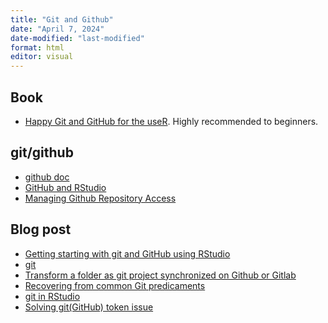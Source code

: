```yaml
---
title: "Git and Github"
date: "April 7, 2024"
date-modified: "last-modified"
format: html
editor: visual
---
```


## Book

-   [Happy Git and GitHub for the useR](https://happygitwithr.com/). Highly recommended to beginners.

## git/github

-   [github doc](https://docs.github.com/en)
-   [GitHub and RStudio](https://resources.github.com/whitepapers/github-and-rstudio/)
-   [Managing Github Repository Access](git/managing_github.html)

## Blog post

-   [Getting starting with git and GitHub using RStudio](https://nceas.github.io/training-git-intro/getting-started-with-git-rstudio.html)
-   [git](https://info5940.infosci.cornell.edu/setup/git/)
-   [Transform a folder as git project synchronized on Github or Gitlab](https://rtask.thinkr.fr/transform-a-folder-as-git-project-synchronized-on-github-or-gitlab/)
-   [Recovering from common Git predicaments](https://info5940.infosci.cornell.edu/notes/project-management/common-git-problems/)
-   [git in RStudio](https://r4dsa.netlify.app/posts/2021-05-22-git-in-rstudio/)
-   [Solving git(GitHub) token issue](https://r4dsa.netlify.app/posts/2021-05-23-git-token/)
